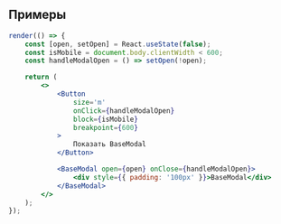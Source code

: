 ## Примеры

```jsx live
render(() => {
    const [open, setOpen] = React.useState(false);
    const isMobile = document.body.clientWidth < 600;
    const handleModalOpen = () => setOpen(!open);

    return (
        <>
            <Button 
                size='m' 
                onClick={handleModalOpen} 
                block={isMobile} 
                breakpoint={600}
            >
                Показать BaseModal
            </Button>

            <BaseModal open={open} onClose={handleModalOpen}>
                <div style={{ padding: '100px' }}>BaseModal</div>
            </BaseModal>
        </>
    );
});
```
